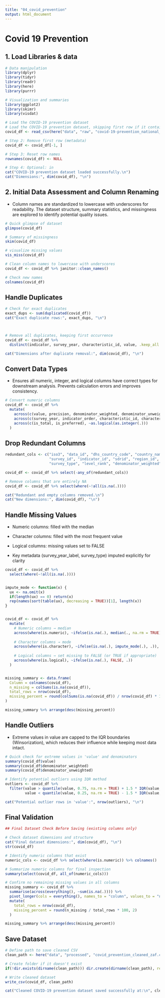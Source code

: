 ```yaml
---
title: "04_covid_prevention"
output: html_document
---
```


# Covid 19 Prevention

## 1. Load Libraries & data

```r
# Data manipulation
library(dplyr)
library(tidyr)
library(readr)
library(here)
library(purrr)

# Visualization and summaries
library(ggplot2)
library(skimr)
library(visdat)

# Load the COVID-19 prevention dataset
# Load the COVID-19 prevention dataset, skipping first row if it contains metadata
covid_df <- read_csv(here("data", "raw", "covid-19-prevention_national_zaf.csv"))

# Step 2: Remove first row (metadata)
covid_df <- covid_df[-1, ]

# Step 3: Reset row names
rownames(covid_df) <- NULL

# Step 4: Optional: in
cat("COVID-19 prevention dataset loaded successfully.\n")
cat("Dimensions:", dim(covid_df), "\n")

```
## 2. Initial Data Assessment and Column Renaming

- Column names are standardized to lowercase with underscores for readability. The dataset structure, summary statistics, and missingness are explored to identify potential quality issues.

```r
# Quick glimpse of dataset
glimpse(covid_df)

# Summary of missingness
skim(covid_df)

# visualize missing values
vis_miss(covid_df)

# Clean column names to lowercase with underscores
covid_df <- covid_df %>% janitor::clean_names()

# Check new names
colnames(covid_df)

```



## Handle Duplicates

```r
# Check for exact duplicates
exact_dups <- sum(duplicated(covid_df))
cat("Exact duplicate rows:", exact_dups, "\n")



# Remove all duplicates, keeping first occurrence
covid_df <- covid_df %>%
  distinct(indicator, survey_year, characteristic_id, value, .keep_all = TRUE)

cat("Dimensions after duplicate removal:", dim(covid_df), "\n")


```

## Convert Data Types
- Ensures all numeric, integer, and logical columns have correct types for downstream analysis. Prevents calculation errors and improves consistency.
```r
# Convert numeric columns
covid_df <- covid_df %>%
  mutate(
    across(c(value, precision, denominator_weighted, denominator_unweighted, ci_low, ci_high), as.numeric),
    across(c(survey_year, indicator_order, characteristic_id, characteristic_order, survey_year_label, by_variable_id), as.integer),
    across(c(is_total, is_preferred), ~as.logical(as.integer(.)))
  )

```

## Drop Redundant Columns
```r

redundant_cols <- c("iso3", "data_id", "dhs_country_code", "country_name", 
                    "survey_id", "indicator_id", "sdrid", "region_id", 
                    "survey_type", "level_rank", "denominator_weighted", "denominator_unweighted")

covid_df <- covid_df %>% select(-any_of(redundant_cols))

# Remove columns that are entirely NA
covid_df <- covid_df %>% select(where(~!all(is.na(.))))

cat("Redundant and empty columns removed.\n")
cat("New dimensions:", dim(covid_df), "\n")

```
## Handle Missing Values
- Numeric columns: filled with the median

- Character columns: filled with the most frequent value

- Logical columns: missing values set to FALSE

- Key metadata (survey_year_label, survey_type) imputed explicitly for clarity
```r

covid_df <- covid_df %>%
  select(where(~!all(is.na(.))))


impute_mode <- function(x) {
  ux <- na.omit(x)
  if(length(ux) == 0) return(x)
  rep(names(sort(table(ux), decreasing = TRUE))[1], length(x))
}


covid_df <- covid_df %>%
  mutate(
    # Numeric columns → median
    across(where(is.numeric), ~ifelse(is.na(.), median(., na.rm = TRUE), .)),
    
    # Character columns → mode
    across(where(is.character), ~ifelse(is.na(.), impute_mode(.), .)),
    
    # Logical columns → set missing to FALSE (or TRUE if appropriate)
    across(where(is.logical), ~ifelse(is.na(.), FALSE, .))
  )


missing_summary <- data.frame(
  Column = colnames(covid_df),
  n_missing = colSums(is.na(covid_df)),
  total_rows = nrow(covid_df),
  missing_percent = round(colSums(is.na(covid_df)) / nrow(covid_df) * 100, 2)
)

missing_summary %>% arrange(desc(missing_percent))


```



## Handle Outliers
- Extreme values in value are capped to the IQR boundaries (Winsorization), which reduces their influence while keeping most data intact.
```r
# Quick check for extreme values in 'value' and denominators
summary(covid_df$value)
summary(covid_df$denominator_weighted)
summary(covid_df$denominator_unweighted)

# Identify potential outliers using IQR method
outliers <- covid_df %>%
  filter(value > quantile(value, 0.75, na.rm = TRUE) + 1.5 * IQR(value, na.rm = TRUE) |
         value < quantile(value, 0.25, na.rm = TRUE) - 1.5 * IQR(value, na.rm = TRUE))

cat("Potential outlier rows in 'value':", nrow(outliers), "\n")

```

## Final Validation 
```r
## Final Dataset Check Before Saving (existing columns only)

# Check dataset dimensions and structure
cat("Final dataset dimensions:", dim(covid_df), "\n")
str(covid_df)

# Identify numeric columns that exist
numeric_cols <- covid_df %>% select(where(is.numeric)) %>% colnames()

# Summarize numeric columns for final inspection
summary(select(covid_df, all_of(numeric_cols)))

# Confirm no remaining missing values in all columns
missing_summary <- covid_df %>%
  summarise(across(everything(), ~sum(is.na(.)))) %>%
  pivot_longer(cols = everything(), names_to = "column", values_to = "n_missing") %>%
  mutate(
    total_rows = nrow(covid_df),
    missing_percent = round(n_missing / total_rows * 100, 2)
  )

missing_summary %>% arrange(desc(missing_percent))

```

## Save Dataset
```r
# Define path to save cleaned CSV
clean_path <- here("data", "processed", "covid_prevention_cleaned_zaf.csv")

# Create folder if it doesn't exist
if(!dir.exists(dirname(clean_path))) dir.create(dirname(clean_path), recursive = TRUE)

# Write cleaned dataset
write_csv(covid_df, clean_path)

cat("Cleaned COVID-19 prevention dataset saved successfully at:\n", clean_path, "\n")

```